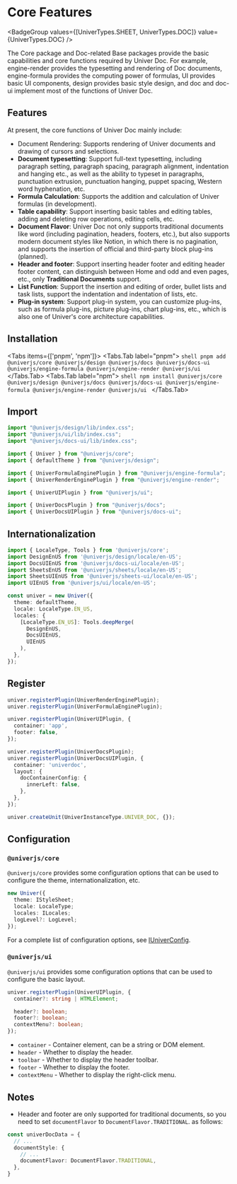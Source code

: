 
# Core Features

<BadgeGroup values={[UniverTypes.SHEET, UniverTypes.DOC]} value={UniverTypes.DOC} />

The Core package and Doc-related Base packages provide the basic capabilities and core functions required by Univer Doc. For example, engine-render provides the typesetting and rendering of Doc documents, engine-formula provides the computing power of formulas, UI provides basic UI components, design provides basic style design, and doc and doc-ui implement most of the functions of Univer Doc.

## Features

At present, the core functions of Univer Doc mainly include:

- Document Rendering: Supports rendering of Univer documents and drawing of cursors and selections.
- **Document typesetting**: Support full-text typesetting, including paragraph setting, paragraph spacing, paragraph alignment, indentation and hanging etc., as well as the ability to typeset in paragraphs, punctuation extrusion, punctuation hanging, puppet spacing, Western word hyphenation, etc.
- **Formula Calculation**: Supports the addition and calculation of Univer formulas (in development).
- **Table capability**: Support inserting basic tables and editing tables, adding and deleting row operations, editing cells, etc.
- **Document Flavor**: Univer Doc not only supports traditional documents like word (including pagination, headers, footers, etc.), but also supports modern document styles like Notion, in which there is no pagination, and supports the insertion of official and third-party block plug-ins (planned).
- **Header and footer**: Support inserting header footer and editing header footer content, can distinguish between Home and odd and even pages, etc., only **Traditional Documents** support.
- **List Function**: Support the insertion and editing of order, bullet lists and task lists, support the indentation and indentation of lists, etc.
- **Plug-in system**: Support plug-in system, you can customize plug-ins, such as formula plug-ins, picture plug-ins, chart plug-ins, etc., which is also one of Univer's core architecture capabilities.

## Installation

<Tabs items={['pnpm', 'npm']}>
  <Tabs.Tab label="pnpm">
    ```shell
    pnpm add @univerjs/core @univerjs/design @univerjs/docs @univerjs/docs-ui @univerjs/engine-formula @univerjs/engine-render @univerjs/ui
    ```
  </Tabs.Tab>
  <Tabs.Tab label="npm">
    ```shell
    npm install @univerjs/core @univerjs/design @univerjs/docs @univerjs/docs-ui @univerjs/engine-formula @univerjs/engine-render @univerjs/ui
    ```
  </Tabs.Tab>
</Tabs>

## Import

```typescript
import "@univerjs/design/lib/index.css";
import "@univerjs/ui/lib/index.css";
import "@univerjs/docs-ui/lib/index.css";

import { Univer } from "@univerjs/core";
import { defaultTheme } from "@univerjs/design";

import { UniverFormulaEnginePlugin } from "@univerjs/engine-formula";
import { UniverRenderEnginePlugin } from "@univerjs/engine-render";

import { UniverUIPlugin } from "@univerjs/ui";

import { UniverDocsPlugin } from "@univerjs/docs";
import { UniverDocsUIPlugin } from "@univerjs/docs-ui";
```

## Internationalization

```typescript
import { LocaleType, Tools } from '@univerjs/core';
import DesignEnUS from '@univerjs/design/locale/en-US';
import DocsUIEnUS from '@univerjs/docs-ui/locale/en-US';
import SheetsEnUS from '@univerjs/sheets/locale/en-US';
import SheetsUIEnUS from '@univerjs/sheets-ui/locale/en-US';
import UIEnUS from '@univerjs/ui/locale/en-US';

const univer = new Univer({
  theme: defaultTheme,
  locale: LocaleType.EN_US,
  locales: {
    [LocaleType.EN_US]: Tools.deepMerge(
      DesignEnUS,
      DocsUIEnUS,
      UIEnUS
    ),
  },
});
```

## Register

```typescript
univer.registerPlugin(UniverRenderEnginePlugin);
univer.registerPlugin(UniverFormulaEnginePlugin);

univer.registerPlugin(UniverUIPlugin, {
  container: 'app',
  footer: false,
});

univer.registerPlugin(UniverDocsPlugin);
univer.registerPlugin(UniverDocsUIPlugin, {
  container: 'univerdoc',
  layout: {
    docContainerConfig: {
      innerLeft: false,
    },
  },
});

univer.createUnit(UniverInstanceType.UNIVER_DOC, {});
```

## Configuration

### `@univerjs/core`

`@univerjs/core` provides some configuration options that can be used to configure the theme, internationalization, etc.

```typescript
new Univer({
  theme: IStyleSheet;
  locale: LocaleType;
  locales: ILocales;
  logLevel?: LogLevel;
});
```

For a complete list of configuration options, see [IUniverConfig](https://github.com/dream-num/univer/blob/dev/packages/core/src/univer.ts#L57-L63).

### `@univerjs/ui`

`@univerjs/ui` provides some configuration options that can be used to configure the basic layout.

```typescript
univer.registerPlugin(UniverUIPlugin, {
  container?: string | HTMLElement;

  header?: boolean;
  footer?: boolean;
  contextMenu?: boolean;
});
```

* `container` - Container element, can be a string or DOM element.
* `header` - Whether to display the header.
* `toolbar` - Whether to display the header toolbar. <VersionBadge version="0.2.0+" />
* `footer` - Whether to display the footer.
* `contextMenu` - Whether to display the right-click menu.

## Notes

- Header and footer are only supported for traditional documents, so you need to set `documentFlavor` to `DocumentFlavor.TRADITIONAL`. as follows:

```typescript
const univerDocData = {
  // ...
  documentStyle: {
    // ...
    documentFlavor: DocumentFlavor.TRADITIONAL,
  },
}
```